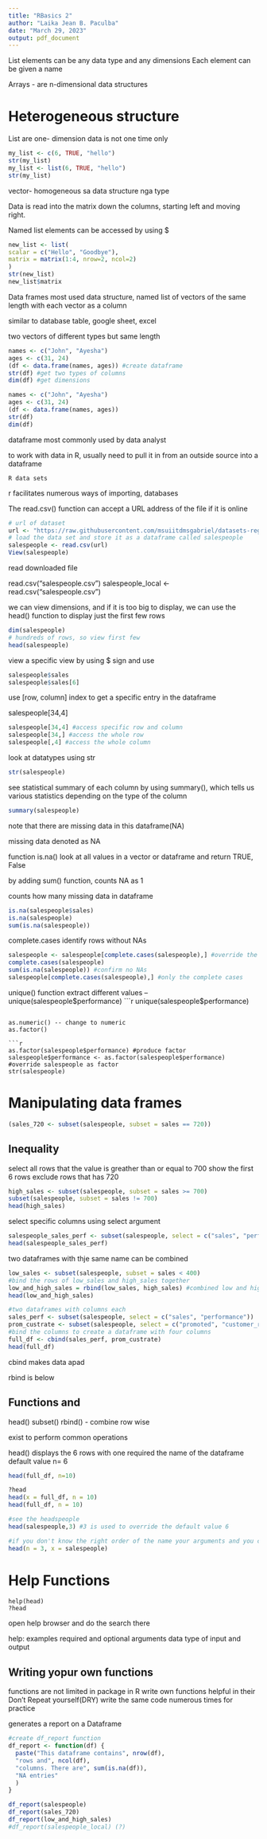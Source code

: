 ---
title: "RBasics 2"
author: "Laika Jean B. Paculba"
date: "March 29, 2023"
output: pdf_document
---

List elements can be any data type and any dimensions 
Each element can be given a name

Arrays - are n-dimensional data structures 

# Heterogeneous structure 

List are one- dimension data is not one time only

```{r echo=TRUE, warning=FALSE}
my_list <- c(6, TRUE, "hello")
str(my_list)
my_list <- list(6, TRUE, "hello")
str(my_list)
```

vector- homogeneous sa data structure nga type

Data is read into the matrix down the columns, starting left and moving right.

Named list elements can be accessed by using $
```{r}
new_list <- list(
scalar = c("Hello", "Goodbye"),
matrix = matrix(1:4, nrow=2, ncol=2)
)
str(new_list)
new_list$matrix
```

Data frames most used data structure, named list of vectors of the same length with each vector as a column

similar to database table, google sheet, excel

two vectors of different types but same length
```{r}
names <- c("John", "Ayesha")
ages <- c(31, 24)
(df <- data.frame(names, ages)) #create dataframe
str(df) #get two types of columns
dim(df) #get dimensions
```

```{r}
names <- c("John", "Ayesha")
ages <- c(31, 24)
(df <- data.frame(names, ages)) 
str(df) 
dim(df) 
```

dataframe most commonly used by data analyst 

to work with data in R, usually need to pull it in from an outside source into a dataframe
```
R data sets
```

r facilitates numerous ways of importing, databases

The read.csv() function can accept a URL address of the file if it is online

```{r}
# url of dataset
url <- "https://raw.githubusercontent.com/msuiitdmsgabriel/datasets-regression/main/salespeople.csv"
# load the data set and store it as a dataframe called salespeople
salespeople <- read.csv(url)
View(salespeople)
```

read downloaded file

read.csv("salespeople.csv")
salespeople_local <- read.csv("salespeople.csv")


we can view dimensions, and if it is too big to display, we can use the head() function to display just the first few rows

```{r}
dim(salespeople)
# hundreds of rows, so view first few
head(salespeople)
```

view a specific view by using $ sign and use 

```{r}
salespeople$sales
salespeople$sales[6]
```

use [row, column] index to get a specific entry in the dataframe

salespeople[34,4]

```{r}
salespeople[34,4] #access specific row and column
salespeople[34,] #access the whole row
salespeople[,4] #access the whole column
```
look at datatypes using str
```{r}
str(salespeople)
```

see statistical summary of each column by using summary(), which tells us various statistics depending on the type of the column

```{r}
summary(salespeople)
```

note that there are missing data in this dataframe(NA)

missing data denoted as NA

function is.na() look at all values in a vector or dataframe and return TRUE, False

by adding sum() function, counts NA as 1

counts how many missing data in dataframe

```{r}
is.na(salespeople$sales)
is.na(salespeople)
sum(is.na(salespeople))
```

complete.cases identify rows without NAs


```{r}
salespeople <- salespeople[complete.cases(salespeople),] #override the content of the first object with missing values
complete.cases(salespeople)
sum(is.na(salespeople)) #confirm no NAs
salespeople[complete.cases(salespeople),] #only the complete cases
```

unique() function 
extract different values -- unique(salespeople$performance)
```{r}
unique(salespeople$performance)
```

as.numeric() -- change to numeric
as.factor()

```{r}
as.factor(salespeople$performance) #produce factor
salespeople$performance <- as.factor(salespeople$performance) #override salespeople as factor
str(salespeople)
```

# Manipulating data frames


```{r}
(sales_720 <- subset(salespeople, subset = sales == 720))
```
## Inequality

select all rows that the value is greather than or equal to 700 show the first 6 rows
exclude rows that has 720
```{r}
high_sales <- subset(salespeople, subset = sales >= 700)
subset(salespeople, subset = sales != 700)
head(high_sales)
```


select specific columns using select argument
```{r}
salespeople_sales_perf <- subset(salespeople, select = c("sales", "performance"))
head(salespeople_sales_perf)
```

two dataframes with thje same name can be combined 

```{r}
low_sales <- subset(salespeople, subset = sales < 400)
#bind the rows of low_sales and high_sales together
low_and_high_sales = rbind(low_sales, high_sales) #combined low and high sales together
head(low_and_high_sales)
```

```{r}
#two dataframes with columns each
sales_perf <- subset(salespeople, select = c("sales", "performance"))
prom_custrate <- subset(salespeople, select = c("promoted", "customer_rate"))
#bind the columns to create a dataframe with four columns
full_df <- cbind(sales_perf, prom_custrate)
head(full_df)
```

cbind makes data apad

rbind is below

## Functions and

head()
subset()
rbind()
- combine row wise

exist to perform common operations

head()
displays the 6 rows with one required the name of the dataframe
default value n= 6

```{r}
head(full_df, n=10)
```

```{r}
?head
head(x = full_df, n = 10)
head(full_df, n = 10)
```

```{r}
#see the headspeople 
head(salespeople,3) #3 is used to override the default value 6
```

```{r}
#if you don't know the right order of the name your arguments and you can put them in any order
head(n = 3, x = salespeople)
```

# Help Functions
```
help(head)
?head
```

open help browser and do the search there

help:
examples
required and optional arguments
data type of input and output

## Writing yopur own functions
functions are not limited in package in R
write own functions helpful in  their 
Don't Repeat yourself(DRY)
write the same code numerous times for practice

generates  a report on a Dataframe

```{r}
#create df_report function
df_report <- function(df) {
  paste("This dataframe contains", nrow(df),
  "rows and", ncol(df), 
  "columns. There are", sum(is.na(df)), 
  "NA entries"
  )
}
```

```{r}
df_report(salespeople)
df_report(sales_720)
df_report(low_and_high_sales)
#df_report(salespeople_local) (?)
```